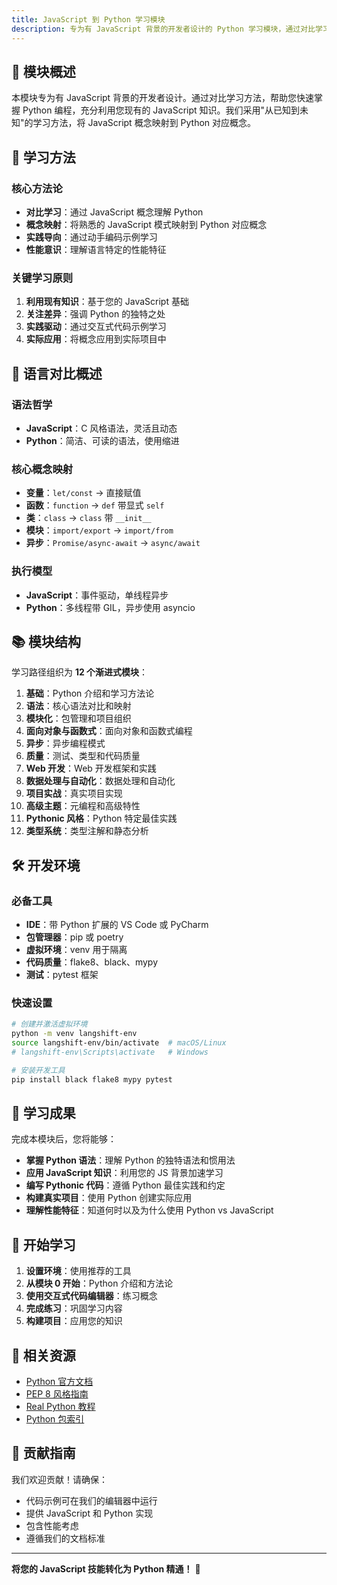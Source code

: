 ```yaml
---
title: JavaScript 到 Python 学习模块
description: 专为有 JavaScript 背景的开发者设计的 Python 学习模块，通过对比学习方法快速掌握 Python 编程。
---
```


## 📖 模块概述

本模块专为有 JavaScript 背景的开发者设计。通过对比学习方法，帮助您快速掌握 Python 编程，充分利用您现有的 JavaScript 知识。我们采用"从已知到未知"的学习方法，将 JavaScript 概念映射到 Python 对应概念。

## 🎯 学习方法

### 核心方法论
- **对比学习**：通过 JavaScript 概念理解 Python
- **概念映射**：将熟悉的 JavaScript 模式映射到 Python 对应概念
- **实践导向**：通过动手编码示例学习
- **性能意识**：理解语言特定的性能特征

### 关键学习原则
1. **利用现有知识**：基于您的 JavaScript 基础
2. **关注差异**：强调 Python 的独特之处
3. **实践驱动**：通过交互式代码示例学习
4. **实际应用**：将概念应用到实际项目中

## 🔄 语言对比概述

### 语法哲学
- **JavaScript**：C 风格语法，灵活且动态
- **Python**：简洁、可读的语法，使用缩进

### 核心概念映射
- **变量**：`let/const` → 直接赋值
- **函数**：`function` → `def` 带显式 `self`
- **类**：`class` → `class` 带 `__init__`
- **模块**：`import/export` → `import/from`
- **异步**：`Promise/async-await` → `async/await`

### 执行模型
- **JavaScript**：事件驱动，单线程异步
- **Python**：多线程带 GIL，异步使用 asyncio

## 📚 模块结构

学习路径组织为 **12 个渐进式模块**：

1. **基础**：Python 介绍和学习方法论
2. **语法**：核心语法对比和映射
3. **模块化**：包管理和项目组织
4. **面向对象与函数式**：面向对象和函数式编程
5. **异步**：异步编程模式
6. **质量**：测试、类型和代码质量
7. **Web 开发**：Web 开发框架和实践
8. **数据处理与自动化**：数据处理和自动化
9. **项目实战**：真实项目实现
10. **高级主题**：元编程和高级特性
11. **Pythonic 风格**：Python 特定最佳实践
12. **类型系统**：类型注解和静态分析

## 🛠️ 开发环境

### 必备工具
- **IDE**：带 Python 扩展的 VS Code 或 PyCharm
- **包管理器**：pip 或 poetry
- **虚拟环境**：venv 用于隔离
- **代码质量**：flake8、black、mypy
- **测试**：pytest 框架

### 快速设置
```bash
# 创建并激活虚拟环境
python -m venv langshift-env
source langshift-env/bin/activate  # macOS/Linux
# langshift-env\Scripts\activate   # Windows

# 安装开发工具
pip install black flake8 mypy pytest
```

## 🎯 学习成果

完成本模块后，您将能够：

- **掌握 Python 语法**：理解 Python 的独特语法和惯用法
- **应用 JavaScript 知识**：利用您的 JS 背景加速学习
- **编写 Pythonic 代码**：遵循 Python 最佳实践和约定
- **构建真实项目**：使用 Python 创建实际应用
- **理解性能特征**：知道何时以及为什么使用 Python vs JavaScript

## 🚀 开始学习

1. **设置环境**：使用推荐的工具
2. **从模块 0 开始**：Python 介绍和方法论
3. **使用交互式代码编辑器**：练习概念
4. **完成练习**：巩固学习内容
5. **构建项目**：应用您的知识

## 🔗 相关资源

- [Python 官方文档](https://docs.python.org/)
- [PEP 8 风格指南](https://www.python.org/dev/peps/pep-0008/)
- [Real Python 教程](https://realpython.com/)
- [Python 包索引](https://pypi.org/)

## 🤝 贡献指南

我们欢迎贡献！请确保：
- 代码示例可在我们的编辑器中运行
- 提供 JavaScript 和 Python 实现
- 包含性能考虑
- 遵循我们的文档标准

---

**将您的 JavaScript 技能转化为 Python 精通！** 🐍 